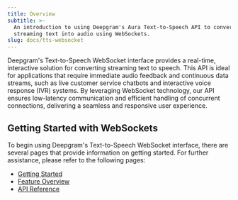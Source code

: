 ```yaml
---
title: Overview
subtitle: >-
  An introduction to using Deepgram's Aura Text-to-Speech API to convert
  streaming text into audio using WebSockets.
slug: docs/tts-websocket
---
```



Deepgram's Text-to-Speech WebSocket interface provides a real-time, interactive solution for converting streaming text to speech. This API is ideal for applications that require immediate audio feedback and continuous data streams, such as live customer service chatbots and interactive voice response (IVR) systems. By leveraging WebSocket technology, our API ensures low-latency communication and efficient handling of concurrent connections, delivering a seamless and responsive user experience.

## Getting Started with WebSockets

To begin using Deepgram's Text-to-Speech WebSocket interface, there are several pages that provide information on getting started. For further assistance, please refer to the following pages:

* [Getting Started](/docs/streaming-text-to-speech)
* [Feature Overview](/docs/tts-streaming-feature-overview)
* [API Reference](/reference/transform-text-to-speech-websocket)
